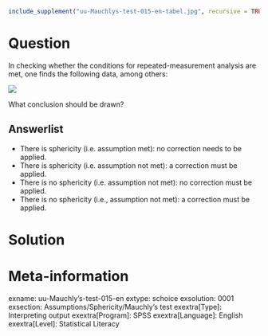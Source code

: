 ```r
include_supplement("uu-Mauchlys-test-015-en-tabel.jpg", recursive = TRUE)
```

Question
========
In checking whether the conditions for repeated-measurement analysis are met, one finds the following data, among others:

![](uu-Mauchlys-test-015-en-tabel.jpg)
  

What conclusion should be drawn?

Answerlist
----------
* There is sphericity (i.e. assumption met): no correction needs to be applied.
* There is sphericity (i.e. assumption not met): a correction must be applied.
* There is no sphericity (i.e. assumption not met): no correction must be applied.
* There is no sphericity (i.e., assumption not met): a correction must be applied.


Solution
========

Meta-information
================
exname: uu-Mauchly's-test-015-en
extype: schoice
exsolution: 0001
exsection: Assumptions/Sphericity/Mauchly's test
exextra[Type]: Interpreting output
exextra[Program]: SPSS
exextra[Language]: English
exextra[Level]: Statistical Literacy
